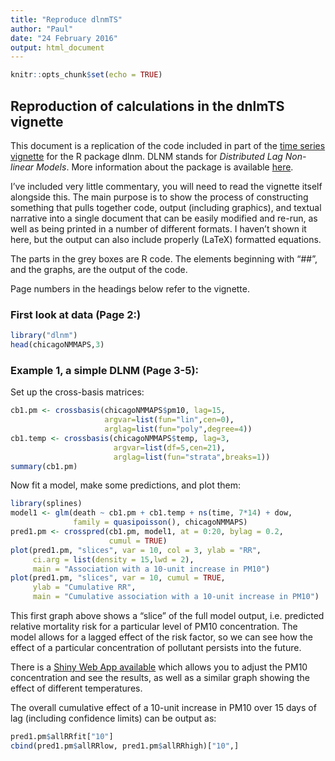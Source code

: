 ```yaml
---
title: "Reproduce dlnmTS"
author: "Paul"
date: "24 February 2016"
output: html_document
---
```


```r
knitr::opts_chunk$set(echo = TRUE)
```

## Reproduction of calculations in the dnlmTS vignette
This document is a replication of the code included in part of the [time series vignette](https://cran.r-project.org/web/packages/dlnm/vignettes/dlnmTS.pdf) for the R package dlnm. DLNM stands for _Distributed Lag Non-linear Models_. More information about the package is available [here](https://cran.r-project.org/web/packages/dlnm/index.html).

I've included very little commentary, you will need to read the vignette itself alongside this. The main purpose is to show the process of constructing something that pulls together code, output (including graphics), and textual narrative into a single document that can be easily modified and re-run, as well as being printed in a number of different formats. I haven't shown it here, but the output can also include properly (LaTeX) formatted equations.

The parts in the grey boxes are R code. The elements beginning with "##", and the graphs, are the output of the code.

Page numbers in the headings below refer to the vignette.

### First look at data (Page 2:)
```r
library("dlnm")
head(chicagoNMMAPS,3)
```

### Example 1, a simple DLNM (Page 3-5):

Set up the cross-basis matrices:

```r
cb1.pm <- crossbasis(chicagoNMMAPS$pm10, lag=15,
                     argvar=list(fun="lin",cen=0),
                     arglag=list(fun="poly",degree=4))
cb1.temp <- crossbasis(chicagoNMMAPS$temp, lag=3,
                       argvar=list(df=5,cen=21),
                       arglag=list(fun="strata",breaks=1))
summary(cb1.pm)
```

Now fit a model, make some predictions, and plot them:
```r
library(splines)
model1 <- glm(death ~ cb1.pm + cb1.temp + ns(time, 7*14) + dow,
              family = quasipoisson(), chicagoNMMAPS)
pred1.pm <- crosspred(cb1.pm, model1, at = 0:20, bylag = 0.2,
                      cumul = TRUE)
plot(pred1.pm, "slices", var = 10, col = 3, ylab = "RR",
     ci.arg = list(density = 15,lwd = 2),
     main = "Association with a 10-unit increase in PM10")
plot(pred1.pm, "slices", var = 10, cumul = TRUE, 
     ylab = "Cumulative RR",
     main = "Cumulative association with a 10-unit increase in PM10")
```

This first graph above shows a "slice" of the full model output, i.e. predicted relative mortality risk for a particular level of PM10 concentration. The model allows for a lagged effect of the risk factor, so we can see how the effect of a particular concentration of pollutant persists into the future.

There is a [Shiny Web App available](https://actsci.shinyapps.io/dlnm_app-1/) which allows you to adjust the PM10 concentration and see the results, as well as a similar graph showing the effect of different temperatures.


The overall cumulative effect of a 10-unit increase in PM10 over 15 days of lag (including confidence limits) can be output as:

```r
pred1.pm$allRRfit["10"]
cbind(pred1.pm$allRRlow, pred1.pm$allRRhigh)["10",]
```